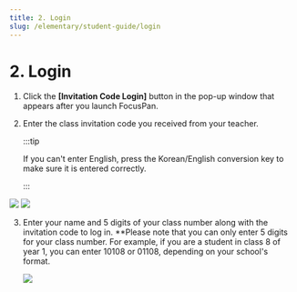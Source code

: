 ```yaml
---
title: 2. Login
slug: /elementary/student-guide/login
---
```



# 2. Login

1. Click the **[Invitation Code Login]** button in the pop-up window that appears after you launch FocusPan.

2. Enter the class invitation code you received from your teacher.

   :::tip

   If you can't enter English, press the Korean/English conversion key to make sure it is entered correctly.

   :::

<Image src="/img/en/elementary/student/05-01.jpg" size="lg" />
<Image src="/img/en/elementary/student/05-02.jpg" size="lg" />

3. Enter your name and 5 digits of your class number along with the invitation code to log in. \*\*Please note that you can only enter 5 digits for your class number. For example, if you are a student in class 8 of year 1, you can enter 10108 or 01108, depending on your school's format.

   <Image src="/img/en/elementary/student/05-03.jpg" size="lg" />
